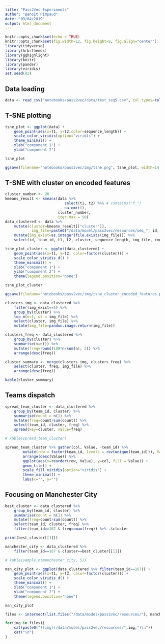 ```yaml
---
title: "Pass2Vec Experiments"
author: "Benoit Pimpaud"
date: "09/04/2019"
output: html_document
---
```


```r
knitr::opts_chunk$set(echo = TRUE)
knitr::opts_chunk$set(fig.width=12, fig.height=8, fig.align="center") 
library(tidyverse)
library(hrbrthemes)
library(gghighlight)
library(knitr)
library(pander)
library(viridis)
set.seed(42)
```

## Data loading

```r
data <- read_csv("notebooks/pass2vec/data/test_seq5.csv", col_types=cols(team_id=col_character()))
```

## T-SNE plotting

```r
tsne_plot <- ggplot(data) + 
    geom_point(aes(x=t1, y=t2,color=sequence_length)) + 
    scale_color_viridis(option="viridis") + 
    theme_minimal() + 
    xlab("component 1") + 
    ylab("component 2")

tsne_plot

ggsave(filename="notebooks/pass2vec/img/tsne.png", tsne_plot, width=14, height=8, dpi=300)
```

## T-SNE with cluster on encoded features

```r
cluster_number <- 20
kmeans_result <- kmeans(data %>% 
                           select(t1, t2) %>% # contains("f_")
                           na.omit(),
					    cluster_number, 
						iter.max = 50)
data_clustered <- data %>% 
	mutate(cluster=kmeans_result[["cluster"]],
			img_file=paste0("/data/model/pass2vec/resources/seq_", id, ".png")) %>%
	mutate(img_exist=as.integer(file.exists(img_file))) %>%
	select(id, team_id, t1, t2, cluster, sequence_length, img_file, img_exist)

tsne_plot_cluster <- ggplot(data_clustered) + 
	geom_point(aes(x=t1, y=t2, color=factor(cluster))) + 
	scale_color_viridis_d() + 
	theme_minimal() + 
	xlab("component 1") + 
	ylab("component 2") + 
	theme(legend.position="none")

tsne_plot_cluster

ggsave(filename="notebooks/pass2vec/img/tsne_cluster_encoded_features.png", tsne_plot_cluster, width=14, height=8, dpi=300)
```

```r
clusters_img <- data_clustered %>% 
	filter(img_exist==1) %>% 
	group_by(cluster) %>%
	top_n(n=1, wt = img_file) %>%
	select(cluster, img_file) %>%
	mutate(img_file=pandoc.image.return(img_file))

clusters_freq <- data_clustered %>% 
	group_by(cluster) %>% 
	summarise(n=n()) %>% 
	mutate(freq=round(100*n/sum(n), 2)) %>% 
	arrange(desc(freq))

cluster_summary <- merge(clusters_img, clusters_freq) %>%
	select(cluster, freq, img_file) %>% 
	arrange(desc(freq))

kable(cluster_summary)
```

## Teams dispatch

```r
spread_team_cluster <- data_clustered %>% 
	group_by(team_id, cluster) %>% 
	summarise(count = n()) %>%
	mutate(freq=count/sum(count)) %>%
	select(team_id, cluster, freq) %>% 
    spread(key=cluster, value=freq)

# kable(spread_team_cluster)

spread_team_cluster %>% gather(col, Value, -team_id) %>%
        mutate(row = factor(team_id, levels = rev(unique(team_id))), Value = Value) %>% 
        arrange(desc(Value)) %>%
        ggplot(aes(x=reorder(row, Value), y=col, fill = Value)) +
        geom_tile() +
        scale_fill_viridis(option="viridis") + 
        theme_minimal() + 
        labs(x="", y="")
```

## Focusing on Manchester City

```r

best_cluster <- data_clustered %>% 
	group_by(team_id, cluster) %>% 
	summarise(count = n()) %>%
	mutate(freq=count/sum(count)) %>%
	select(team_id, cluster, freq) %>%
	filter(team_id==167 & freq==max(freq)) %>% .$cluster

print(best_cluster[[1]])

manchester_city <- data_clustered %>% 
	filter(team_id==167 & cluster==best_cluster[[1]])

# kable(sample_n(manchester_city, 5))

man_city_plot <- ggplot(data_clustered %>% filter(team_id==167)) + 
	geom_point(aes(x=t1, y=t2, color=factor(cluster))) +
	scale_color_viridis_d() + 
	theme_minimal() + 
	xlab("component 1") + 
	ylab("component 2") + 
	theme(legend.position="none")

man_city_plot
```

```r
files <- intersect(list.files("/data/model/pass2vec/resources/"), manchester_city %>% mutate(id = paste0("seq_", id, ".png")) %>% .$id)

for(img in files){
	cat(paste0("![img](/data/model/pass2vec/resources/",img,")\n"))
	cat("\n")
}
```
